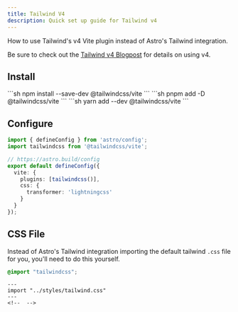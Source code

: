 ```yaml
---
title: Tailwind V4
description: Quick set up guide for Tailwind v4
---
```


How to use Tailwind's v4 Vite plugin instead of Astro's Tailwind integration.

Be sure to check out the [Tailwind v4 Blogpost](https://tailwindcss.com/blog/tailwindcss-v4-alpha#using-vite) for details on using v4.

## Install

<Tabs>
    <TabItem label="npm">
        ```sh
        npm install --save-dev @tailwindcss/vite
        ```
    </TabItem>
    <TabItem label="pnpm">
        ```sh
        pnpm add -D @tailwindcss/vite
        ```
    </TabItem>
    <TabItem label="yarn">
        ```sh
        yarn add --dev @tailwindcss/vite
        ```
    </TabItem>
</Tabs>

## Configure

```ts title="astro.config.mjs"
import { defineConfig } from 'astro/config';
import tailwindcss from '@tailwindcss/vite';

// https://astro.build/config
export default defineConfig({
  vite: {
    plugins: [tailwindcss()],
    css: {
      transformer: 'lightningcss'
    }
  }
});
```

## CSS File

Instead of Astro's Tailwind integration importing the default tailwind `.css` file for you, you'll need to do this yourself.

```css title="src/styles/tailwind.css"
@import "tailwindcss";
```

```astro title="src/layouts/Layout.astro"
---
import "../styles/tailwind.css"
---
<!--  -->
```

